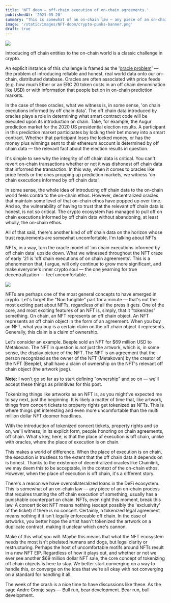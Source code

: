 ```yaml
---
title: 'NFT doom — off-chain execution of on-chain agreements.'
publishedAt: '2021-05-20'
summary: "This is somewhat of an on-chain law — any piece of an on-chain process that requires trusting the off chain execution of something, usually has a punishable counterpart on chain. NFTs, even right this moment, break this law. "
image: '/static/images/NFT-doom/crypto-punks-banner.png'
draft: true
---
```


<Image src="/static/images/NFT-doom/crypto-punks-banner.png" height={240} width={800}/>

Introducing off chain entities to the on-chain world is a classic challenge in crypto.

An explicit instance of this challenge is framed as the '[oracle problem](https://vitalik.ca/general/2019/11/22/progress.html#numbersixteen)' 
— the problem of introducing reliable and honest, real world data onto our on-chain, distributed database. Oracles are often associated
with price feeds (e.g. how much Ether or an ERC 20 token costs in an off chain denomination like USD) or with information that people 
bet on in on-chain prediction markets.

In the case of these oracles, what we witness is, in some sense, 'on chain executions informed by off chain data'. The off chain data 
introduced by oracles plays a role in determining what smart contract code will be executed upon its introduction on chain. Take, for 
example, the Augur prediction market for the 2020 US presidential election results. A participant in this prediction market 
participates by locking their bet money into a smart contract. Whether that participant loses the locked money, or has the money 
plus winnings sent to their ethereum account is determined by off chain data — the relevant fact about the election results in question.

It's simple to see why the integrity of off chain data is critical. You can't revert on-chain transactions whether or not it was 
dishonest off chain data that informed the transaction. In this way, when it comes to oracles like price feeds or the ones propping 
up prediction markets, we witness 'on chain executions informed by off chain data'.

In some sense, the whole idea of introducing off chain data to the on-chain world feels contra to the on-chain ethos. However, 
decentralized oracles that maintain some level of that on-chain ethos have popped up over time. And so, the vulnerability of having 
to trust that the relevant off chain data is honest, is not so critical. The crypto ecosystem has managed to pull off on chain 
executions informed by off chain data without abandoning, at least wholly, the on-chain ethos.

All of that said, there's another kind of off chain data on the horizon whose trust requirements are somewhat uncomfortable. 
I'm talking about NFTs.

NFTs, in a way, turn the oracle model of 'on chain executions informed by off chain data' upside down. What we witnessed throughout 
the NFT craze of early '21 is 'off chain executions of on chain agreements'. This is a phenomenon that, I argue, will only continue 
to grow more significant, and make everyone's inner crypto soul — the one yearning for true decentralization — feel uncomfortable.

<Image src="/static/images/NFT-doom/nft-diagram.png" height={500} width={800}/>

NFTs are perhaps one of the most general concepts to have emerged in crypto. Let's forget the "Non fungible" part for a minute — 
that's not the most exciting part about NFTs, regardless of all the press it gets. One of the core, and most exciting features of 
an NFT is, simply, that it "tokenizes" something. On chain, an NFT represents an off chain object. An NFT represents an off chain 
object in the form of an agreement. When you buy an NFT, what you buy is a certain claim on the off chain object it represents. 
Generally, this claim is a claim of ownership. 

 Let's consider an example. Beeple sold an NFT for $69 million USD to Metakovan. The NFT in question is *not* just the artwork, which 
 is, in some sense, the display picture of the NFT. The NFT is an agreement that the person recognized as the owner of the NFT 
 (Metakovan) by the creator of the NFT (Beeple), shall have a claim of ownership on the NFT's relevant off chain object (the artwork 
 jpeg). 

**Note:** I won't go so far as to start defining "ownership" and so on — we'll accept these things as primitives for this post.

Tokenizing things like artworks as an NFT is, as you might've expected me to say next, just the beginning. It is likely a 
matter of time that, like artwork, things from concert tickets to property rights get tokenized as NFTs. This is where things get 
interesting and even more uncomfortable than the multi million dollar NFT doomer headlines.

With the introduction of tokenized concert tickets, property rights and so on, we'll witness, in its explicit form, people honoring on 
chain agreements, off chain. What's key, here, is that the place of execution is off chain, unlike with oracles, where the place of 
execution is on chain. 

This makes a world of difference. When the place of execution is on chain, the execution is trustless to the extent that the off 
chain data it depends on is honest. Thanks to the existence of decentralized oracles like Chainlink, we may deem this to be acceptable, 
in the context of the on-chain ethos. However, when the place of execution is off chain, it's a different story.

There's a reason we have overcollateralized loans in the DeFi ecosystem. This is somewhat of an on-chain law — any piece of an on-chain 
process that requires trusting the off chain execution of something, usually has a punishable counterpart on chain. NFTs, even right 
this moment, break this law. A concert ticket NFT means nothing (except possibly the 'exclusivity' of the ticket) if there is no 
concert. Certainly, a tokenized legal agreement means nothing if it isn't legally enforceable off chain. In the case of artworks, 
you better hope the artist hasn't tokenized the artwork on a duplicate contract, making it unclear which one's cannon. 

Make of this what you will. Maybe this means that what the NFT ecosystem needs the most isn't pixelated humans and dogs, but legal 
clarity or restructuring. Perhaps the host of uncomfortable motifs around NFTs result in a new NFT EIP. Regardless of how it plays 
out, and whether or not we ever see another $69 million dollar NFT sale, the core concept of tokenizing off chain objects is here to 
stay. We better start converging on a way to handle this, or converge on the idea that we're all okay with not converging on a 
standard for handling it all.

The week of the crash is a nice time to have discussions like these. As the sage Andre Cronje says — Bull run, bear development. 
Bear run, bull development.